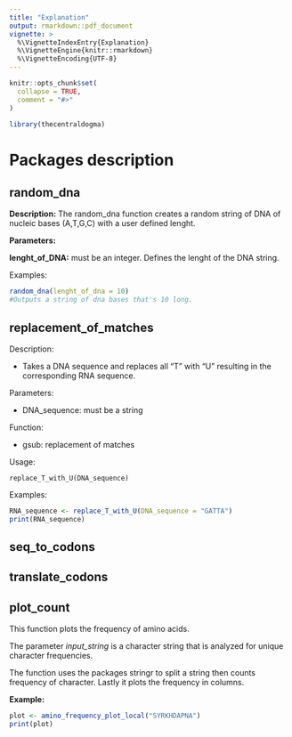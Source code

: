 ```yaml
---
title: "Explanation"
output: rmarkdown::pdf_document
vignette: >
  %\VignetteIndexEntry{Explanation}
  %\VignetteEngine{knitr::rmarkdown}
  %\VignetteEncoding{UTF-8}
---
```


```r
knitr::opts_chunk$set(
  collapse = TRUE,
  comment = "#>"
)
```

```r
library(thecentraldogma)
```

# Packages description

## random_dna

**Description:** The random_dna function creates a random string of DNA of nucleic bases (A,T,G,C) with a user defined lenght.

**Parameters:**

**lenght_of_DNA:** must be an integer. Defines the lenght of the DNA string.

Examples:

```r
random_dna(lenght_of_dna = 10)
#Outputs a string of dna bases that's 10 long.
```

## replacement_of_matches

Description:

-   Takes a DNA sequence and replaces all "T" with "U" resulting in the corresponding RNA sequence.

Parameters:

-   DNA_sequence: must be a string

Function:

-   gsub: replacement of matches

Usage:

```         
replace_T_with_U(DNA_sequence)
```

Examples:

```r
RNA_sequence <- replace_T_with_U(DNA_sequence = "GATTA")
print(RNA_sequence)
```

## seq_to_codons

## translate_codons

## plot_count

This function plots the frequency of amino acids.

The parameter *input_string* is a character string that is analyzed for unique character frequencies.

The function uses the packages stringr to split a string then counts frequency of character. Lastly it plots the frequency in columns.

**Example:**

```r
plot <- amino_frequency_plot_local("SYRKHDAPNA")
print(plot)
```
